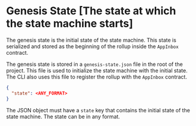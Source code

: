 # Genesis State [The state at which the state machine starts]

The genesis state is the initial state of the state machine. This state is serialized and stored as the beginning of the rollup inside the `AppInbox` contract.

The genesis state is stored in a `genesis-state.json` file in the root of the project. This file is used to initialize the state machine with the initial state. The CLI also uses this file to register the rollup with the `AppInbox` contract.

```json [genesis-state.json]
{
  "state": <ANY_FORMAT>
}
```

The JSON object must have a `state` key that contains the initial state of the state machine. The state can be in any format.

